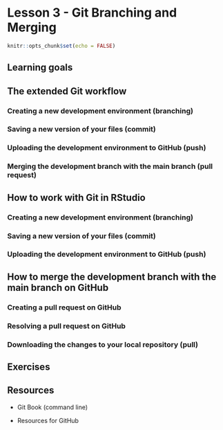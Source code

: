 # Lesson 3 - Git Branching and Merging

```r
knitr::opts_chunk$set(echo = FALSE)
```

## Learning goals



## The extended Git workflow

### Creating a new development environment (branching)

### Saving a new version of your files (commit)

### Uploading the development environment to GitHub (push)

### Merging the development branch with the main branch (pull request)




## How to work with Git in RStudio

### Creating a new development environment (branching)

### Saving a new version of your files (commit)

### Uploading the development environment to GitHub (push)




## How to merge the development branch with the main branch on GitHub

### Creating a pull request on GitHub

### Resolving a pull request on GitHub

### Downloading the changes to your local repository (pull)




## Exercises





## Resources

- Git Book (command line)

- Resources for GitHub

